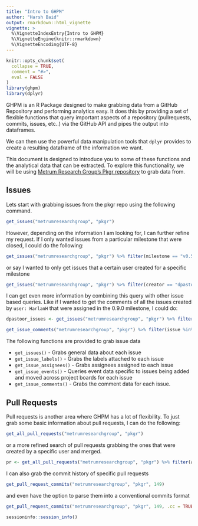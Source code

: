 ```yaml
---
title: "Intro to GHPM"
author: "Harsh Baid"
output: rmarkdown::html_vignette
vignette: >
  %\VignetteIndexEntry{Intro to GHPM}
  %\VignetteEngine{knitr::rmarkdown}
  %\VignetteEncoding{UTF-8}
---
```


```r
knitr::opts_chunk$set(
  collapse = TRUE,
  comment = "#>",
  eval = FALSE
)
library(ghpm)
library(dplyr)
```

GHPM is an R Package designed to make grabbing data from a GitHub Repository and performing analytics easy. It does this by providing a set of flexible functions that query important aspects of a repository (pullrequests, commits, issues, etc..) via the GitHub API and pipes the output into dataframes.

We can then use the powerful data manipulation tools that `dplyr` provides to create a resulting dataframe of the information we want.

This document is designed to introduce you to some of these functions and the analytical data that can be extracted. To explore this functionality, we will be using [Metrum Research Group's Pkgr repository](https://github.com/metrumresearchgroup/pkgr) to grab data from.

## Issues

Lets start with grabbing issues from the pkgr repo using the following command.
```r
get_issues("metrumresearchgroup", "pkgr")
```

However, depending on the information I am looking for, I can further refine my request. If I only wanted issues from a particular milestone that were closed, I could do the following:
```r
get_issues("metrumresearchgroup", "pkgr") %>% filter(milestone == "v0.5.0", state == "CLOSED")
```

or say I wanted to only get issues that a certain user created for a specific milestone
```r
get_issues("metrumresearchgroup", "pkgr") %>% filter(creator == "dpastoor", milestone == "v0.5.0")
```

I can get even more information by combining this query with other issue based queries. Like if I wanted to get the comments of all the issues created by `user: HarlanH` that were assigned in the 0.9.0 milestone, I could do:
```r
dpastoor_issues <- get_issues("metrumresearchgroup", "pkgr") %>% filter(creator == "dpastoor", milestone == "v0.5.0")

get_issue_comments("metrumresearchgroup", "pkgr") %>% filter(issue %in% dpastoor_issues$issue)
```

The following functions are provided to grab issue data

* `get_issues()` - Grabs general data about each issue
* `get_issue_labels()` - Grabs the labels attached to each issue
* `get_issue_assignees()` - Grabs assignees assigned to each issue
* `get_issue_events()` - Queries event data specific to issues being added and moved across project boards for each issue
* `get_issue_comments()` - Grabs the comment data for each issue.

## Pull Requests

Pull requests is another area where GHPM has a lot of flexibility. To just grab some basic information about pull requests, I can do the following:
```r
get_all_pull_requests("metrumresearchgroup", "pkgr")
```

or a more refined search of pull requests grabbing the ones that were created by a specific user and merged.
```r
pr <- get_all_pull_requests("metrumresearchgroup", "pkgr") %>% filter(author == "dpastoor", state == "MERGED")
```

I can also grab the commit history of specific pull requests
```r
get_pull_request_commits("metrumresearchgroup", "pkgr", 149)
```

and even have the option to parse them into a conventional commits format
```r
get_pull_request_commits("metrumresearchgroup", "pkgr", 149, .cc = TRUE)
```

```r
sessioninfo::session_info()
```

